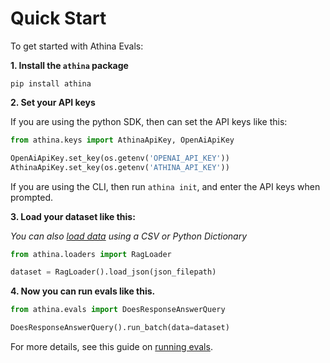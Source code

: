 # Quick Start

To get started with Athina Evals:

**1. Install the `athina` package**

```
pip install athina
```

**2. Set your API keys**

If you are using the python SDK, then can set the API keys like this:

```python
from athina.keys import AthinaApiKey, OpenAiApiKey

OpenAiApiKey.set_key(os.getenv('OPENAI_API_KEY'))
AthinaApiKey.set_key(os.getenv('ATHINA_API_KEY'))
```

If you are using the CLI, then run `athina init`, and enter the API keys when prompted.

**3. Load your dataset like this:**

_You can also [load data](/evals/loading_data) using a CSV or Python Dictionary_

```python
from athina.loaders import RagLoader

dataset = RagLoader().load_json(json_filepath)
```

**4. Now you can run evals like this.**

```python
from athina.evals import DoesResponseAnswerQuery

DoesResponseAnswerQuery().run_batch(data=dataset)
```

For more details, see this guide on [running evals](/evals/running_evals).
